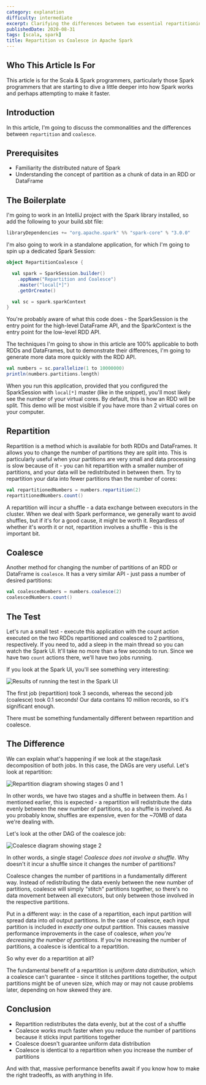```yaml
---
category: explanation
difficulty: intermediate
excerpt: Clarifying the differences between two essential repartitioning operations in Apache Spark
publishedDate: 2020-08-31
tags: [scala, spark]
title: Repartition vs Coalesce in Apache Spark
---
```


## Who This Article Is For

This article is for the Scala & Spark programmers, particularly those Spark programmers that are starting to dive a little deeper into how Spark works and perhaps attempting to make it faster.

## Introduction

In this article, I'm going to discuss the commonalities and the differences between `repartition` and `coalesce`.

## Prerequisites

- Familiarity the distributed nature of Spark
- Understanding the concept of partition as a chunk of data in an RDD or DataFrame

## The Boilerplate

I'm going to work in an IntelliJ project with the Spark library installed, so add the following to your build.sbt file:

```scala
libraryDependencies += "org.apache.spark" %% "spark-core" % "3.0.0"
```

I'm also going to work in a standalone application, for which I'm going to spin up a dedicated Spark Session:

```scala
object RepartitionCoalesce {

  val spark = SparkSession.builder()
    .appName("Repartition and Coalesce")
    .master("local[*]")
    .getOrCreate()

  val sc = spark.sparkContext
}
```

You're probably aware of what this code does - the SparkSession is the entry point for the high-level DataFrame API, and the SparkContext is the entry point for the low-level RDD API.

The techniques I'm going to show in this article are 100% applicable to both RDDs and DataFrames, but to demonstrate their differences, I'm going to generate more data more quickly with the RDD API.

```scala
val numbers = sc.parallelize(1 to 10000000)
println(numbers.partitions.length)
```

When you run this application, provided that you configured the SparkSession with `local[*]` master (like in the snippet), you'll most likely see the number of your virtual cores. By default, this is how an RDD will be split. This demo will be most visible if you have more than 2 virtual cores on your computer.

## Repartition

Repartition is a method which is available for both RDDs and DataFrames. It allows you to change the number of partitions they are split into. This is particularly useful when your partitions are very small and data processing is slow because of it - you can hit repartition with a smaller number of partitions, and your data will be redistributed in between them. Try to repartition your data into fewer partitions than the number of cores:

```scala
val repartitionedNumbers = numbers.repartition(2)
repartitionedNumbers.count()
```

A repartition will incur a shuffle - a data exchange between executors in the cluster. When we deal with Spark performance, we generally want to avoid shuffles, but if it's for a good cause, it might be worth it. Regardless of whether it's worth it or not, repartition involves a shuffle - this is the important bit.

## Coalesce

Another method for changing the number of partitions of an RDD or DataFrame is `coalesce`. It has a very similar API - just pass a number of desired partitions:

```scala
val coalescedNumbers = numbers.coalesce(2)
coalescedNumbers.count()
```

## The Test

Let's run a small test - execute this application with the count action executed on the two RDDs repartitioned and coalesced to 2 partitions, respectively. If you need to, add a sleep in the main thread so you can watch the Spark UI. It'll take no more than a few seconds to run. Since we have two `count` actions there, we'll have two jobs running.

If you look at the Spark UI, you'll see something very interesting:

![Results of running the test in the Spark UI](images/spark-ui-test-result.png)

The first job (repartition) took 3 seconds, whereas the second job (coalesce) took 0.1 seconds! Our data contains 10 million records, so it's significant enough.

There must be something fundamentally different between repartition and coalesce.

## The Difference

We can explain what's happening if we look at the stage/task decomposition of both jobs. In this case, the DAGs are very useful. Let's look at repartition:

![Repartition diagram showing stages 0 and 1](images/repartition-diagram.png)

In other words, we have two stages and a shuffle in between them. As I mentioned earlier, this is expected - a repartition will redistribute the data evenly between the new number of partitions, so a shuffle is involved. As you probably know, shuffles are expensive, even for the ~70MB of data we're dealing with.

Let's look at the other DAG of the coalesce job:

![Coalesce diagram showing stage 2](images/coalesce-diagram.png)

In other words, a single stage! _Coalesce does not involve a shuffle_. Why doesn't it incur a shuffle since it changes the number of partitions?

Coalesce changes the number of partitions in a fundamentally different way. Instead of redistributing the data evenly between the new number of partitions, coalesce will simply "stitch" partitions together, so there's no data movement between all executors, but only between those involved in the respective partitions.

Put in a different way: in the case of a repartition, each input partition will spread data into _all_ output partitions. In the case of coalesce, each input partition is included in _exactly one_ output partition. This causes massive performance improvements in the case of coalesce, _when you're decreasing the number of partitions._ If you're increasing the number of partitions, a coalesce is identical to a repartition.

So why ever do a repartition at all?

The fundamental benefit of a repartition is _uniform data distribution_, which a coalesce can't guarantee - since it stitches partitions together, the output partitions might be of uneven size, which may or may not cause problems later, depending on how skewed they are.

## Conclusion

- Repartition redistributes the data evenly, but at the cost of a shuffle
- Coalesce works much faster when you reduce the number of partitions because it sticks input partitions together
- Coalesce doesn't guarantee uniform data distribution
- Coalesce is identical to a repartition when you increase the number of partitions

And with that, massive performance benefits await if you know how to make the right tradeoffs, as with anything in life.
